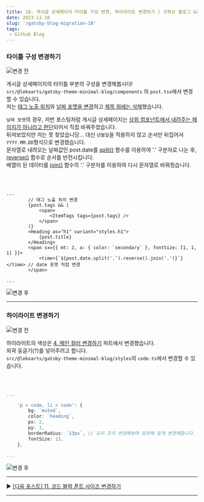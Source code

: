 ```yaml
---
title: 10. 게시글 상세페이지 타이틀 구성 변경, 하이라이트 변경하기 | 깃허브 블로그 Gatsby 'minimal-blog' 테마로 마이그레이션 하기
date: 2023-11-10
slug: '/gatsby-blog-migration-10'
tags:
 - Github Blog
---
```


### 타이틀 구성 변경하기

![변경 전](./detailTitle_bf.png)

게시글 상세페이지의 타이틀 부분의 구성을 변경해봅시다!  
`src/@lekoarts/gatsby-theme-minimal-blog/components` 의 `post.tsx`에서 변경할 수 있습니다.  
저는 <u>태그 노출 위치</u>와 <u>날짜 포맷을 변경</u>하고 <u>제목 외에는 삭제</u>했습니다.

`날짜 포맷`의 경우, 저번 포스팅처럼 게시글 상세페이지는 <u>상위 컴포넌트에서 내려주는 페이지가 아니라고 판단</u>되어서 직접 바꿔주었습니다.  
뒤져보았지만 저는 못 찾았습니당... 대신 `년월일`을 적용하지 않고 순서만 뒤집어서 `YYYY.MM.DD`형식으로 변경했습니다.   
문자열로 내려오는 날짜값인 post.date를 [split()](https://developer.mozilla.org/ko/docs/Web/JavaScript/Reference/Global_Objects/String/split) 함수를 이용하여 '.' 구분자로 나눈 후, [reverse()](https://developer.mozilla.org/ko/docs/Web/JavaScript/Reference/Global_Objects/Array/reverse) 함수로 순서를 반전시킵니다.   
배열이 된 데이터를 [join()](https://developer.mozilla.org/ko/docs/Web/JavaScript/Reference/Global_Objects/Array/join) 함수의 '.' 구분자를 이용하여 다시 문자열로 바꿔줬습니다.   

<br />

```tsx title="src/@lekoarts/gatsby-theme-minimal-blog/components/post.tsx" highlight=2-7,12

...
        // 태그 노출 위치 변경
		{post.tags && (
			<span>
				<ItemTags tags={post.tags} />
			</span>
		)}
		<Heading as="h1" variant="styles.h1">
			{post.title}
		</Heading>
		<span sx={{ mt: 2, a: { color: `secondary` }, fontSize: [1, 1, 1] }}>
			<time>{`${post.date.split('.').reverse().join('.')}`}</time> // date 포맷 직접 변경
		</span>

...

```

![변경 후](./detailTitle_at.png)

---

### 하이라이트 변경하기

![변경 전](./highlight_bf.png)

하이라이트의 색상은 [4. 메인 컬러 변경하기](/gatsby-blog-migration-4) 파트에서 변경했습니다.  
외곽 둥글기(?)를 넣어주려고 합니다.  
`src/@lekoarts/gatsby-theme-minimal-blog/styles`의 `code.ts`에서 변경할 수 있습니다.

<br />

```ts title="src/@lekoarts/gatsby-theme-minimal-blog/styles/code.ts" highlight=8

...

	'p > code, li > code': {
		bg: `muted`,
		color: `heading`,
		px: 2,
		py: 1,
		borderRadius: `13px`, // 요리 조리 변경해보며 입맛에 맞게 변경해줍니다.
		fontSize: 13,
	},

...

```

![변경 후](./highlight_at.png)

---

▶️ [[다음 포스트] 11. 코드 블럭 폰트 사이즈 변경하기 ](/gatsby-blog-migration-11)

---
